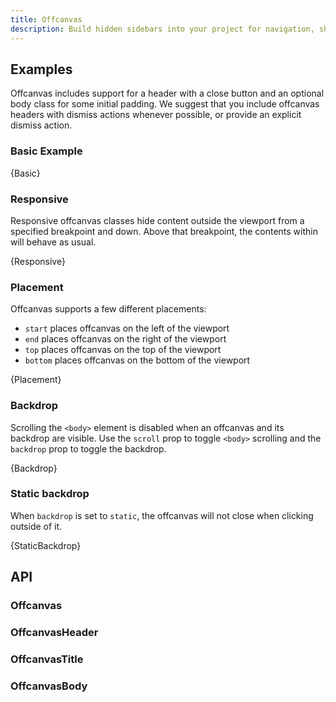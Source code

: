 ```yaml
---
title: Offcanvas
description: Build hidden sidebars into your project for navigation, shopping carts, and more.
---
```



## Examples

Offcanvas includes support for a header with a close button and an optional body class
for some initial padding. We suggest that you include offcanvas headers with dismiss
actions whenever possible, or provide an explicit dismiss action.

### Basic Example

<CodeBlock language="jsx" live>
  {Basic}
</CodeBlock>

### Responsive

Responsive offcanvas classes hide content outside the viewport from a specified breakpoint
and down. Above that breakpoint, the contents within will behave as usual.

<CodeBlock language="jsx" live>
  {Responsive}
</CodeBlock>

### Placement

Offcanvas supports a few different placements:

- `start` places offcanvas on the left of the viewport
- `end` places offcanvas on the right of the viewport
- `top` places offcanvas on the top of the viewport
- `bottom` places offcanvas on the bottom of the viewport

<CodeBlock language="jsx" live noInline>
  {Placement}
</CodeBlock>

### Backdrop

Scrolling the `<body>` element is disabled when an offcanvas and its backdrop are
visible. Use the `scroll` prop to toggle `<body>` scrolling and the `backdrop` prop
to toggle the backdrop.

<CodeBlock language="jsx" live noInline>
  {Backdrop}
</CodeBlock>

### Static backdrop

When `backdrop` is set to `static`, the offcanvas will not close when clicking outside of it.

<CodeBlock language="jsx" live>
  {StaticBackdrop}
</CodeBlock>

## API

### Offcanvas

<PropsTable name="Offcanvas" />

### OffcanvasHeader

<PropsTable name="OffcanvasHeader" />

### OffcanvasTitle

<PropsTable name="OffcanvasTitle" />

### OffcanvasBody

<PropsTable name="OffcanvasBody" />
